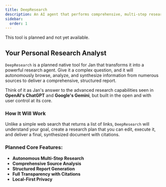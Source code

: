 ```yaml
---
title: DeepResearch
description: An AI agent that performs comprehensive, multi-step research for you.
sidebar:
  order: 1
---
```


<Aside type="caution" title="In Development">
  This tool is planned and not yet available.
</Aside>

## Your Personal Research Analyst

`DeepResearch` is a planned native tool for Jan that transforms it into a powerful research agent. Give it a complex question, and it will autonomously browse, analyze, and synthesize information from numerous sources to deliver a comprehensive, structured report.

Think of it as Jan's answer to the advanced research capabilities seen in **OpenAI's ChatGPT** and **Google's Gemini**, but built in the open and with user control at its core.

### How It Will Work
Unlike a simple web search that returns a list of links, `DeepResearch` will understand your goal, create a research plan that you can edit, execute it, and deliver a final, synthesized document with citations.

### Planned Core Features:
- **Autonomous Multi-Step Research**
- **Comprehensive Source Analysis**
- **Structured Report Generation**
- **Full Transparency with Citations**
- **Local-First Privacy**